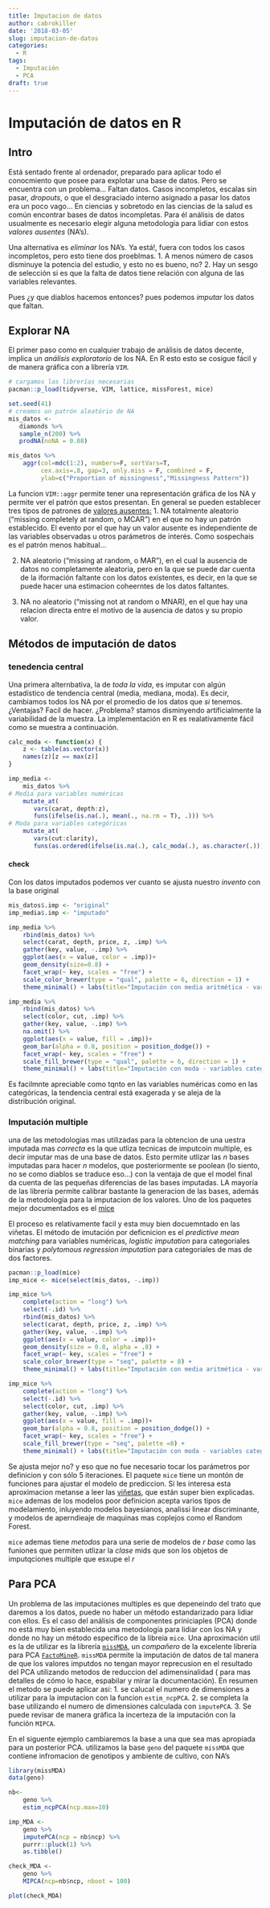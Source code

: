 ```yaml
---
title: Imputacion de datos
author: cabrokiller
date: '2018-03-05'
slug: imputacion-de-datos
categories:
  - R
tags:
  - Imputación
  - PCA
draft: true
---
```


# Imputación de datos en R

## Intro

Está sentado frente al ordenador, preparado para aplicar todo el conocmiento que posee para explotar una base de datos. Pero se encuentra con un problema... Faltan datos. Casos incompletos, escalas sin pasar, *dropouts*, o que el desgraciado interno asignado a pasar los datos era un poco vago... En ciencias y sobretodo en las ciencias de la salud es común encontrar bases de datos incompletas. Para él análisis de datos usualmente es necesario elegir alguna metodología para lidiar con estos *valores ausentes* (NA's).

Una alternativa es *eliminar* los NA's. Ya está!, fuera con todos los casos incompletos, pero esto tiene dos proeblmas. 
 1. A menos número de casos disminuye la potencia del estudio, y esto no es bueno, no?
 2. Hay un sesgo de selección si es que la falta de datos tiene relación con alguna de las variables relevantes. 

Pues ¿y que diablos hacemos entonces? pues podemos *imputar* los datos que faltan.

## Explorar NA
El primer paso como en cualquier trabajo de análisis de datos decente, implica un *análisis exploratorio* de los NA. En R esto esto se cosigue fácil y de manera gráfica con a librería `VIM`.

```r
# cargamos las librerías necesarias
pacman::p_load(tidyverse, VIM, lattice, missForest, mice)
```

```r
set.seed(41)
# creamos un patrón aleatório de NA 
mis_datos <-
   diamonds %>%
   sample_n(200) %>%
   prodNA(noNA = 0.08)

mis_datos %>%
    aggr(col=mdc(1:2), numbers=F, sortVars=T,
         cex.axis=.8, gap=3, only.miss = F, combined = F,
         ylab=c("Proportion of missingness","Missingness Pattern"))

```

La funcion `VIM::aggr` permite tener una representación gráfica de los NA y permite ver el patrón que estos presentan. En general se pueden establecer tres tipos de patrones de [valores ausentes:](https://en.wikipedia.org/wiki/Missing_data#Missing_at_random)
 1. NA totalmente aleatorio ("missing completely at random, o MCAR") en el que no hay un patrón establecido. El evento por el que hay un valor ausente es independiente de las variables observadas u otros parámetros de interés. Como sospechais es el patrón menos habitual... 
 
 2. NA aleatorio ("missing at random, o MAR"), en el cual la ausencia de datos no completamente aleatoria, pero en la que se puede dar cuenta de la iformación faltante con los datos existentes, es decir, en la que se puede hacer una estimacion coheerntes de los datos faltantes. 
 
 3. NA no aleatorio ("missing not at random o MNAR), en el que hay una relacion directa entre el motivo de la ausencia de datos y su propio valor. 


## Métodos de imputación de datos
### tenedencia central
Una primera alternbativa, la de *toda la vida*, es imputar con algún estadístico de tendencia central (media, mediana, moda). Es decir, cambiamos todos los NA por el promedio de los datos que *si* tenemos. ¿Ventajas? Facil de hacer.  ¿Problema? stamos disminyendo artificialmente la variabilidad de la muestra. La implementación en R es realativamente fácil como se muestra a continuación.

```r
calc_moda <- function(x) {
    z <- table(as.vector(x))
    names(z)[z == max(z)]
}

imp_media <-
    mis_datos %>%
# Media para variables numéricas
    mutate_at(
       vars(carat, depth:z),
       funs(ifelse(is.na(.), mean(., na.rm = T), .))) %>%
# Moda para variables categóricas
    mutate_at(
       vars(cut:clarity),
       funs(as.ordered(ifelse(is.na(.), calc_moda(.), as.character(.)))))
```

#### check
Con los datos imputados podemos ver cuanto se ajusta nuestro *invento* con la base original
```r
mis_datos$.imp <- "original"
imp_media$.imp <- "imputado"

imp_media %>%
    rbind(mis_datos) %>%
    select(carat, depth, price, z, .imp) %>%
    gather(key, value, -.imp) %>%
    ggplot(aes(x = value, color = .imp))+
    geom_density(size=0.8) +
    facet_wrap(~ key, scales = "free") +
    scale_color_brewer(type = "qual", palette = 6, direction = 1) +
    theme_minimal() + labs(title="Imputación con media aritmética - variables numéricas")

imp_media %>%
    rbind(mis_datos) %>%
    select(color, cut, .imp) %>%
    gather(key, value, -.imp) %>%
    na.omit() %>%
    ggplot(aes(x = value, fill = .imp))+
    geom_bar(alpha = 0.8, position = position_dodge()) +
    facet_wrap(~ key, scales = "free") +
    scale_fill_brewer(type = "qual", palette = 6, direction = 1) +
    theme_minimal() + labs(title="Imputación con moda - variables categóricas")
```

Es facilmnte apreciable como tqnto en las variables numéricas como en las categóricas, la tendencia central está exagerada y se aleja de la distribución original. 

### Imputación multiple
una de las metodologias mas utilizadas para la obtencion de una uestra imputada mas *correcta* es la que utliza tecnicas de imputcoin multiple, es decir imputar mas de una base de datos. Esto permite utlizar las *n* bases imputadas para hacer *n* modelos, que posteriormente se poolean (lo siento, no se como diablos se traduce eso...) con la ventaja de que el model final da cuenta de las pequeñas diferencias de las bases imputadas. 
LA mayoría de las librería permite calibrar bastante la generacion de las bases, además de la metodología para la imputacion de los valores. Uno de los paquetes mejor documentados es el [mice](http://stefvanbuuren.github.io/mice/)

El proceso es relativamente facil y esta muy bien docuemntado en las viñetas. El método de imutación por deficnicion es el *predictive mean matching* para variables numéricas, *logistic imputation* para categoriales binarias y *polytomous regression imputation* para categoriales de mas de dos factores. 

```r
pacman::p_load(mice)
imp_mice <- mice(select(mis_datos, -.imp))

imp_mice %>%
    complete(action = "long") %>%
    select(-.id) %>%
    rbind(mis_datos) %>%
    select(carat, depth, price, z, .imp) %>%
    gather(key, value, -.imp) %>%
    ggplot(aes(x = value, color = .imp))+
    geom_density(size = 0.8, alpha = .8) +
    facet_wrap(~ key, scales = "free") +
    scale_color_brewer(type = "seq", palette = 8) +
    theme_minimal() + labs(title="Imputación con media aritmética - variables numéricas")

imp_mice %>%
    complete(action = "long") %>%
    select(-.id) %>%
    select(color, cut, .imp) %>%
    gather(key, value, -.imp) %>%
    ggplot(aes(x = value, fill = .imp))+
    geom_bar(alpha = 0.8, position = position_dodge()) +
    facet_wrap(~ key, scales = "free") +
    scale_fill_brewer(type = "seq", palette =8) +
    theme_minimal() + labs(title="Imputación con moda - variables categóricas")
```

Se ajusta mejor no? y eso que no fue necesario tocar los parámetros por definicion y con sólo 5 iteraciones. El paquete `mice` tiene un montón de funciones para ajustar el modelo de prediccion. Si les interesa esta aproximacion metanse a leer las [viñetas](https://cran.r-project.org/web/packages/mice/vignettes/resources.html), que están super bien explicadas. `mice` ademas de los modelos poor definicion acepta varios tipos de modelamiento, inluyendo modelos bayesianos, analissi linear discriminante, y modelos de aperndieaje de maquinas mas coplejos como el Random Forest. 

`mice` ademas tiene *metodos* para una serie de modelos de *r base* como las funiones que permiten utlizar la *clase* mids que son los objetos de imputqciones multiple que esxupe el *r*

## Para PCA
Un problema de las imputaciones multiples es que depeneindo del trato que daremos a los datos, puede no haber un método estandarizado para lidiar con ellos. Es el caso del análisis de componentes priniciaples (PCA) donde no está muy bien establecida una metodología para lidiar con los NA y donde no hay un método específico de la libreia `mice`.  Una aproximación util es la de utilizar es la librería [`missMDA`](http://factominer.free.fr/missMDA/index.html), un *compañero* de la excelente librería para PCA [`FactoMineR`](http://factominer.free.fr/index.html).
`missMDA` permite la imputación de datos de tal manera de que los valores imputdos no tengan mayor reprecusion en el resultado del PCA utilizando metodos de reduccion del adimensinalidad ( para mas detalles de cómo lo hace, espabilar y mirar la documentación).
En resumen el metodo se puede aplicar asi:
 1. se calucal el numero de dimensiones a utilizar para la imputacion con la funcion `estim_ncpPCA`.
 2. se completa la base utilizando el numero de dimensiones calculada con `imputePCA`.
 3. Se puede revisar de manera gráfica la incerteza de la imputación con la función `MIPCA`. 
 
 En el siguente ejemplo cambiaremos la base a una que sea mas apropiada para un posterior PCA. utilizamos la base `geno` del paquete `missMDA` que contiene infromacion de genotipos y ambiente de cultivo, con NA's

```r
library(missMDA)
data(geno)

nb<- 
    geno %>%
    estim_ncpPCA(ncp.max=10)

imp_MDA <-
    geno %>%
    imputePCA(ncp = nb$ncp) %>%
    purrr::pluck(1) %>%
    as.tibble()

check_MDA <- 
    geno %>%
    MIPCA(ncp=nb$ncp, nboot = 100)

plot(check_MDA)
```
